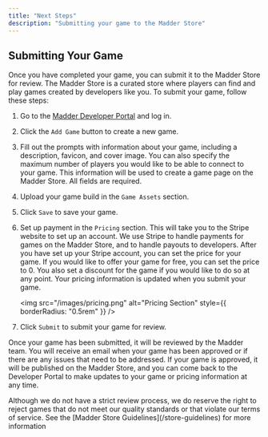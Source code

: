```yaml
---
title: "Next Steps"
description: "Submitting your game to the Madder Store"
---
```


## Submitting Your Game

Once you have completed your game, you can submit it to the Madder Store for review. The Madder Store is a curated store
where players can find and play games created by developers like you. To submit your game, follow these steps:

1. Go to the [Madder Developer Portal](https://developers.maddergames.com/) and log in.
2. Click the `Add Game` button to create a new game.
3. Fill out the prompts with information about your game, including a description, favicon, and cover image. You can also
   specify the maximum number of players you would like to be able to connect to your game. This information will be used
   to create a game page on the Madder Store. All fields are required.
4. Upload your game build in the `Game Assets` section.
5. Click `Save` to save your game.
6. Set up payment in the `Pricing` section. This will take you to the Stripe website to set up an account. We use Stripe
   to handle payments for games on the Madder Store, and to handle payouts to developers. After you have set up your Stripe
   account, you can set the price for your game. If you would like to offer your game for free, you can set the price to 0.
   You also set a discount for the game if you would like to do so at any point. Your pricing information is updated when
   you submit your game.

   <img
     src="/images/pricing.png"
     alt="Pricing Section"
     style={{ borderRadius: "0.5rem" }}
   />

7. Click `Submit` to submit your game for review.

Once your game has been submitted, it will be reviewed by the Madder team. You will receive an email when your game has
been approved or if there are any issues that need to be addressed. If your game is approved, it will be published on the
Madder Store, and you can come back to the Developer Portal to make updates to your game or pricing information at any time.

<Info>
  Although we do not have a strict review process, we do reserve the right to
  reject games that do not meet our quality standards or that violate our terms
  of service. See the [Madder Store Guidelines](/store-guidelines) for more
  information
</Info>
